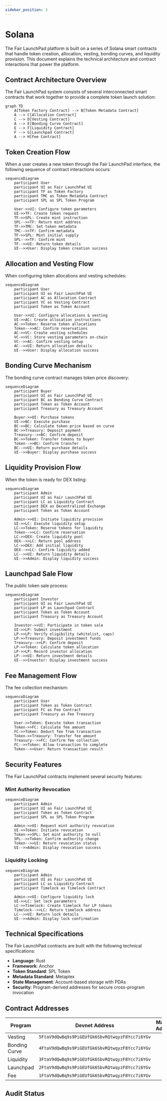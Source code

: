 ```yaml
---
sidebar_position: 3
---
```


# Solana

The Fair LaunchPad platform is built on a series of Solana smart contracts that handle token creation, allocation, vesting, bonding curves, and liquidity provision. This document explains the technical architecture and contract interactions that power the platform.

## Contract Architecture Overview

The Fair LaunchPad system consists of several interconnected smart contracts that work together to provide a complete token launch solution:

```mermaid
graph TD
    A[Token Factory Contract] --> B[Token Metadata Contract]
    A --> C[Allocation Contract]
    C --> D[Vesting Contract]
    A --> E[Bonding Curve Contract]
    E --> F[Liquidity Contract]
    F --> G[Launchpad Contract]
    A --> H[Fee Contract]
```

## Token Creation Flow

When a user creates a new token through the Fair LaunchPad interface, the following sequence of contract interactions occurs:

```mermaid
sequenceDiagram
    participant User
    participant UI as Fair LaunchPad UI
    participant TF as Token Factory
    participant TMC as Token Metadata Contract
    participant SPL as SPL Token Program
    
    User->>UI: Configure token parameters
    UI->>TF: Create token request
    TF->>SPL: Create mint instruction
    SPL-->>TF: Return mint address
    TF->>TMC: Set token metadata
    TMC-->>TF: Confirm metadata
    TF->>SPL: Mint initial supply
    SPL-->>TF: Confirm mint
    TF-->>UI: Return token details
    UI-->>User: Display token creation success
```

## Allocation and Vesting Flow

When configuring token allocations and vesting schedules:

```mermaid
sequenceDiagram
    participant User
    participant UI as Fair LaunchPad UI
    participant AC as Allocation Contract
    participant VC as Vesting Contract
    participant Token as Token Account
    
    User->>UI: Configure allocations & vesting
    UI->>AC: Create allocation instructions
    AC->>Token: Reserve token allocations
    Token-->>AC: Confirm reservations
    AC->>VC: Create vesting schedules
    VC->>VC: Store vesting parameters on-chain
    VC-->>AC: Confirm vesting setup
    AC-->>UI: Return allocation details
    UI-->>User: Display allocation success
```

## Bonding Curve Mechanism

The bonding curve contract manages token price discovery:

```mermaid
sequenceDiagram
    participant Buyer
    participant UI as Fair LaunchPad UI
    participant BC as Bonding Curve Contract
    participant Token as Token Account
    participant Treasury as Treasury Account
    
    Buyer->>UI: Purchase tokens
    UI->>BC: Execute purchase
    BC->>BC: Calculate token price based on curve
    BC->>Treasury: Deposit payment
    Treasury-->>BC: Confirm deposit
    BC->>Token: Transfer tokens to buyer
    Token-->>BC: Confirm transfer
    BC-->>UI: Return purchase details
    UI-->>Buyer: Display purchase success
```

## Liquidity Provision Flow

When the token is ready for DEX listing:

```mermaid
sequenceDiagram
    participant Admin
    participant UI as Fair LaunchPad UI
    participant LC as Liquidity Contract
    participant DEX as Decentralized Exchange
    participant Token as Token Account
    
    Admin->>UI: Initiate liquidity provision
    UI->>LC: Execute liquidity setup
    LC->>Token: Reserve tokens for liquidity
    Token-->>LC: Confirm reservation
    LC->>DEX: Create liquidity pool
    DEX-->>LC: Return pool address
    LC->>DEX: Add initial liquidity
    DEX-->>LC: Confirm liquidity added
    LC-->>UI: Return liquidity details
    UI-->>Admin: Display liquidity success
```

## Launchpad Sale Flow

The public token sale process:

```mermaid
sequenceDiagram
    participant Investor
    participant UI as Fair LaunchPad UI
    participant LP as Launchpad Contract
    participant Token as Token Account
    participant Treasury as Treasury Account
    
    Investor->>UI: Participate in token sale
    UI->>LP: Submit investment
    LP->>LP: Verify eligibility (whitelist, caps)
    LP->>Treasury: Deposit investment funds
    Treasury-->>LP: Confirm deposit
    LP->>Token: Calculate token allocation
    LP->>LP: Record investor allocation
    LP-->>UI: Return investment details
    UI-->>Investor: Display investment success
```

## Fee Management Flow

The fee collection mechanism:

```mermaid
sequenceDiagram
    participant User
    participant Token as Token Contract
    participant FC as Fee Contract
    participant Treasury as Fee Treasury
    
    User->>Token: Execute token transaction
    Token->>FC: Calculate fee amount
    FC->>Token: Deduct fee from transaction
    Token->>Treasury: Transfer fee amount
    Treasury-->>FC: Confirm fee collection
    FC-->>Token: Allow transaction to complete
    Token-->>User: Return transaction result
```

## Security Features

The Fair LaunchPad contracts implement several security features:

### Mint Authority Revocation

```mermaid
sequenceDiagram
    participant Admin
    participant UI as Fair LaunchPad UI
    participant Token as Token Contract
    participant SPL as SPL Token Program
    
    Admin->>UI: Request mint authority revocation
    UI->>Token: Initiate revocation
    Token->>SPL: Set mint authority to null
    SPL-->>Token: Confirm authority change
    Token-->>UI: Return revocation status
    UI-->>Admin: Display revocation success
```

### Liquidity Locking

```mermaid
sequenceDiagram
    participant Admin
    participant UI as Fair LaunchPad UI
    participant LC as Liquidity Contract
    participant Timelock as Timelock Contract
    
    Admin->>UI: Configure liquidity lock
    UI->>LC: Set lock parameters
    LC->>Timelock: Create timelock for LP tokens
    Timelock-->>LC: Return timelock address
    LC-->>UI: Return lock details
    UI-->>Admin: Display lock confirmation
```

## Technical Specifications

The Fair LaunchPad contracts are built with the following technical specifications:

- **Language**: Rust
- **Framework**: Anchor
- **Token Standard**: SPL Token
- **Metadata Standard**: Metaplex
- **State Management**: Account-based storage with PDAs
- **Security**: Program-derived addresses for secure cross-program invocation

## Contract Addresses

| Program | Devnet Address | Mainnet Address |
|----------|----------------|-----------------|
| Vesting | `5FtaV9dQwBq9s9PiGEUfGk6SbvRQtwqyzF8Ycc7i6YGv` |  |
| Bonding Curve | `4FtaV9dQwBq9s9PiGEUfGk6SbvRQtwqyzF8Ycc7i6YGv` |  |
| Liquidity | `3FtaV9dQwBq9s9PiGEUfGk6SbvRQtwqyzF8Ycc7i6YGv` |  |
| Launchpad | `2FtaV9dQwBq9s9PiGEUfGk6SbvRQtwqyzF8Ycc7i6YGv` |  |
| Fee | `1FtaV9dQwBq9s9PiGEUfGk6SbvRQtwqyzF8Ycc7i6YGv` |  |

## Audit Status


